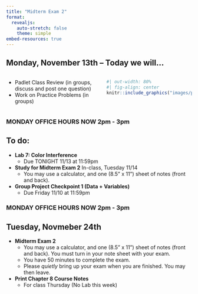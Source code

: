 ```yaml
---
title: "Midterm Exam 2"
format: 
  revealjs:
    auto-stretch: false
    theme: simple
embed-resources: true
---
```


## Monday, November 13th -- Today we will...

:::: columns
::: column
+ Padlet Class Review (in groups, discuss and post one question)
+ Work on Practice Problems (in groups)

:::
::: column
```r
#| out-width: 80%
#| fig-align: center
knitr::include_graphics("images/padlet-exam2-review.PNG")
```
:::
::::

::: callout-warning
### MONDAY OFFICE HOURS NOW 2pm - 3pm
:::

## To do:

+ **Lab 7: Color Interference**
  + Due TONIGHT 11/13 at 11:59pm
  
+ **Study for Midterm Exam 2** In-class, Tuesday 11/14
  + You may use a calculator, and one (8.5" x 11") sheet of notes (front and back).
  
+ **Group Project Checkpoint 1 (Data + Variables)**
  + Due Friday 11/10 at 11:59pm
  
::: callout-warning
### MONDAY OFFICE HOURS NOW 2pm - 3pm
:::

## Tuesday, Novmeber 24th

+ **Midterm Exam 2**
  + You may use a calculator, and one (8.5" x 11") sheet of notes (front and back). You must turn in your note sheet with your exam.
  + You have 50 minutes to complete the exam.
  + Please *quietly* bring up your exam when you are finished. You may then leave.

+ **Print Chapter 8 Course Notes**
  + For class Thursday (No Lab this week)
